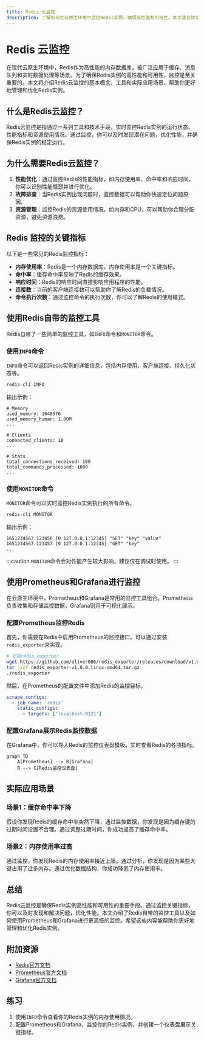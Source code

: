 ```yaml
---
title: Redis 云监控
description: 了解如何在云原生环境中监控Redis实例，确保其性能和可用性。本文适合初学者，涵盖基本概念、工具和实际应用场景。
---
```


# Redis 云监控

在现代云原生环境中，Redis作为高性能的内存数据库，被广泛应用于缓存、消息队列和实时数据处理等场景。为了确保Redis实例的高性能和可用性，监控是至关重要的。本文将介绍Redis云监控的基本概念、工具和实际应用场景，帮助你更好地管理和优化Redis实例。

## 什么是Redis云监控？

Redis云监控是指通过一系列工具和技术手段，实时监控Redis实例的运行状态、性能指标和资源使用情况。通过监控，你可以及时发现潜在问题，优化性能，并确保Redis实例的稳定运行。

## 为什么需要Redis云监控？

1. **性能优化**：通过监控Redis的性能指标，如内存使用率、命中率和响应时间，你可以识别性能瓶颈并进行优化。
2. **故障排查**：当Redis实例出现问题时，监控数据可以帮助你快速定位问题原因。
3. **资源管理**：监控Redis的资源使用情况，如内存和CPU，可以帮助你合理分配资源，避免资源浪费。

## Redis 监控的关键指标

以下是一些常见的Redis监控指标：

- **内存使用率**：Redis是一个内存数据库，内存使用率是一个关键指标。
- **命中率**：缓存命中率反映了Redis的缓存效果。
- **响应时间**：Redis的响应时间直接影响应用程序的性能。
- **连接数**：当前的客户端连接数可以帮助你了解Redis的负载情况。
- **命令执行次数**：通过监控命令的执行次数，你可以了解Redis的使用模式。

## 使用Redis自带的监控工具

Redis自带了一些简单的监控工具，如`INFO`命令和`MONITOR`命令。

### 使用`INFO`命令

`INFO`命令可以返回Redis实例的详细信息，包括内存使用、客户端连接、持久化状态等。

```bash
redis-cli INFO
```

输出示例：

```
# Memory
used_memory: 1048576
used_memory_human: 1.00M
...

# Clients
connected_clients: 10
...

# Stats
total_connections_received: 100
total_commands_processed: 1000
...
```

### 使用`MONITOR`命令

`MONITOR`命令可以实时监控Redis实例执行的所有命令。

```bash
redis-cli MONITOR
```

输出示例：

```
1651234567.123456 [0 127.0.0.1:12345] "SET" "key" "value"
1651234567.123457 [0 127.0.0.1:12345] "GET" "key"
...
```

:::caution
`MONITOR`命令会对性能产生较大影响，建议仅在调试时使用。
:::

## 使用Prometheus和Grafana进行监控

在云原生环境中，Prometheus和Grafana是常用的监控工具组合。Prometheus负责收集和存储监控数据，Grafana则用于可视化展示。

### 配置Prometheus监控Redis

首先，你需要在Redis中启用Prometheus的监控接口。可以通过安装`redis_exporter`来实现。

```bash
# 安装redis_exporter
wget https://github.com/oliver006/redis_exporter/releases/download/v1.0.0/redis_exporter-v1.0.0.linux-amd64.tar.gz
tar -xzf redis_exporter-v1.0.0.linux-amd64.tar.gz
./redis_exporter
```

然后，在Prometheus的配置文件中添加Redis的监控目标。

```yaml
scrape_configs:
  - job_name: 'redis'
    static_configs:
      - targets: ['localhost:9121']
```

### 配置Grafana展示Redis监控数据

在Grafana中，你可以导入Redis的监控仪表盘模板，实时查看Redis的各项指标。

```mermaid
graph TD
    A[Prometheus] --> B[Grafana]
    B --> C[Redis监控仪表盘]
```

## 实际应用场景

### 场景1：缓存命中率下降

假设你发现Redis的缓存命中率突然下降，通过监控数据，你发现是因为缓存键的过期时间设置不合理。通过调整过期时间，你成功提高了缓存命中率。

### 场景2：内存使用率过高

通过监控，你发现Redis的内存使用率接近上限。通过分析，你发现是因为某些大键占用了过多内存。通过优化数据结构，你成功降低了内存使用率。

## 总结

Redis云监控是确保Redis实例高性能和可用性的重要手段。通过监控关键指标，你可以及时发现和解决问题，优化性能。本文介绍了Redis自带的监控工具以及如何使用Prometheus和Grafana进行更高级的监控。希望这些内容能帮助你更好地管理和优化Redis实例。

## 附加资源

- [Redis官方文档](https://redis.io/documentation)
- [Prometheus官方文档](https://prometheus.io/docs/)
- [Grafana官方文档](https://grafana.com/docs/)

## 练习

1. 使用`INFO`命令查看你的Redis实例的内存使用情况。
2. 配置Prometheus和Grafana，监控你的Redis实例，并创建一个仪表盘展示关键指标。